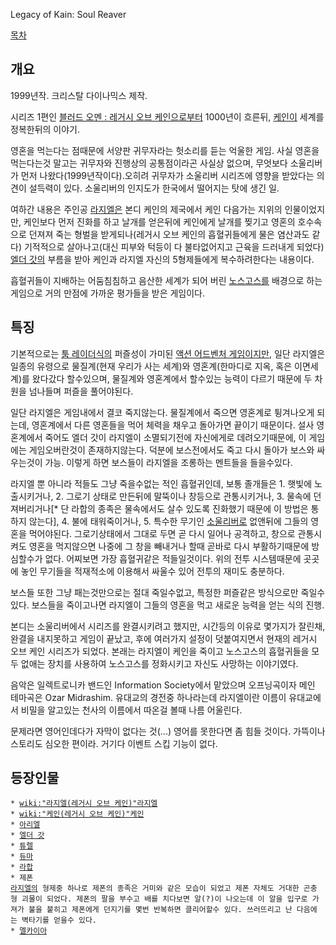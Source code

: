 Legacy of Kain: Soul Reaver

[[목차]]

== 개요 ==
1999년작. 크리스탈 다이나믹스 제작.

시리즈 1편인 [[블러드 오멘 : 레거시 오브 케인]]으로부터 1000년이 흐른뒤, [[케인]]이 세계를 정복한뒤의 이야기.

영혼을 먹는다는 점때문에 서양판 귀무자라는 헛소리를 듣는 억울한 게임.  사실 영혼을 먹는다는것 말고는 귀무자와 진행상의 공통점이라곤 사실상 없으며, 무엇보다 소울리버가 먼저 나왔다(1999년작이다).오히려 귀무자가 소울리버 시리즈에 영향을 받았다는 의견이 설득력이 있다.  소울리버의 인지도가 한국에서 떨어지는 탓에 생긴 일.

여하간 내용은 주인공 [[라지엘]]은 본디 케인의 제국에서 케인 다음가는 지위의 인물이었지만, 케인보다 먼저 진화를 하고 날개를 얻은뒤에 케인에게 날개를 찢기고 영혼의 호수속으로 던져져 죽는 형벌을 받게되나(레거시 오브 케인의 흡혈귀들에게 물은 염산과도 같다) 기적적으로 살아나고(대신 피부와 턱등이 다 불타없어지고 근육을 드러내게 되었다) [[엘더 갓]]의 부름을 받아 케인과 라지엘 자신의 5형제들에게 복수하려한다는 내용이다.

흡혈귀들이 지배하는 어둠침침하고 음산한 세계가 되어 버린 [[노스고스]]를 배경으로 하는 게임으로 거의 만점에 가까운 평가들을 받은 게임이다.

== 특징 ==
기본적으로는 [[툼 레이더]]식의 퍼즐성이 가미된 [[액션 어드벤처 게임]]이지만, 일단 라지엘은 일종의 유령으로 물질계(현재 우리가 사는 세계)와 영혼계(한마디로 지옥, 혹은 이면세계)를 왔다갔다 할수있으며, 물질계와 영혼계에서 할수있는 능력이 다르기 때문에 두 차원을 넘나들며 퍼즐을 풀어야된다.  

일단 라지엘은 게임내에서 결코 죽지않는다.  물질계에서 죽으면 영혼계로 튕겨나오게 되는데, 영혼계에서 다른 영혼들을 먹어 체력을 채우고 돌아가면 끝이기 때문이다.  설사 영혼계에서 죽어도 엘더 갓이 라지엘이 소멸되기전에 자신에게로 데려오기때문에, 이 게임에는 게임오버란것이 존재하지않는다.  덕분에 보스전에서도 죽고 다시 돌아가 보스와 싸우는것이 가능.  이렇게 하면 보스들이 라지엘을 조롱하는 멘트들을 들을수있다.

라지엘 뿐 아니라 적들도 그냥 죽을수없는 적인 흡혈귀인데, 보통 졸개들은 1. 햇빛에 노출시키거나, 2. 그로기 상태로 만든뒤에 말뚝이나 창등으로 관통시키거나, 3. 물속에 던져버리거나[* 단 라합의 종족은 물속에서도 살수 있도록 진화했기 때문에 이 방법은 통하지 않는다], 4. 불에 태워죽이거나, 5. 특수한 무기인 [[소울리버]]로 없앤뒤에 그들의 영혼을 먹어야된다.  그로기상태에서 그대로 두면 곧 다시 일어나 공격하고, 창으로 관통시켜도 영혼을 먹지않으면 나중에 그 창을 빼내거나 할때 곧바로 다시 부활하기때문에 방심할수가 없다.  어찌보면 가장 흡혈귀같은 적들일것이다.  위의 전투 시스템때문에 곳곳에 놓인 무기들을 적재적소에 이용해서 싸울수 있어 전투의 재미도 충분하다.  

보스들 또한 그냥 패는것만으로는 절대 죽일수없고, 특정한 퍼즐같은 방식으로만 죽일수있다.  보스들을 죽이고나면 라지엘이 그들의 영혼을 먹고 새로운 능력을 얻는 식의 진행.

본디는 소울리버에서 시리즈를 완결시키려고 했지만, 시간등의 이유로 몇가지가 잘린채, 완결을 내지못하고 게임이 끝났고, 후에 여러가지 설정이 덧붙여지면서 현재의 레거시 오브 케인 시리즈가 되었다.  본래는 라지엘이 케인을 죽이고 노스고스의 흡혈귀들을 모두 없애는 장치를 사용하여 노스고스를 정화시키고 자신도 사망하는 이야기였다.

음악은 일렉트로니카 밴드인 Information Society에서 맡았으며 오프닝곡이자 메인 테마곡은 Ozar Midrashim.  유대교의 경전중 하나라는데 라지엘이란 이름이 유대교에서 비밀을 알고있는 천사의 이름에서 따온걸 볼때 나름 어울린다.

문제라면 영어인데다가 자막이 없다는 것(...) 영어를 못한다면 좀 힘들 것이다. 가뜩이나 스토리도 심오한 편이라. 거기다 이벤트 스킵 기능이 없다.

== 등장인물 ==
 * [[wiki:"라지엘(레거시 오브 케인)"라지엘]]
 * [[wiki:"케인(레거시 오브 케인)"케인]]
 * [[아리엘]]
 * [[엘더 갓]]
 * [[튜렐]]
 * [[듀마]]
 * [[라합]]
 * 제폰
 [[라지엘]]의 형제중 하나로 제폰의 종족은 거미와 같은 모습이 되었고 제폰 자체도 거대한 곤충형 괴물이 되었다. 제폰의 팔을 부수고 배를 치다보면 알(?)이 나오는데 이 알을 입구로 가져가 불을 붙히고 제폰에게 던지기를 몇번 반복하면 클리어할수 있다. 쓰러뜨리고 난 다음에는 벽타기를 얻을수 있다.
 * [[멜카이아]]
